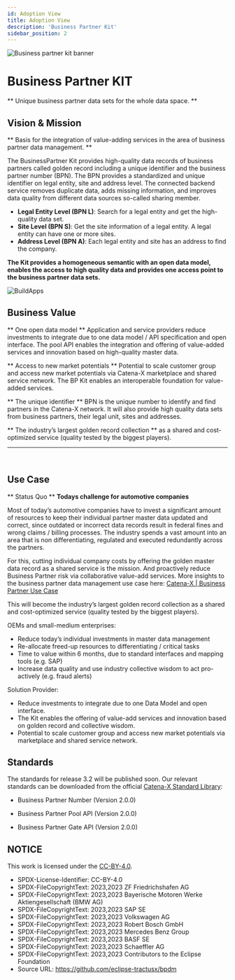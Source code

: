 ```yaml
---
id: Adoption View
title: Adoption View
description: 'Business Partner Kit'
sidebar_position: 2
---
```


![Business partner kit banner](@site/static/img/BPKitIcon.png)

# Business Partner KIT

** Unique business partner data sets for the whole data space. **
## Vision & Mission
** Basis for the integration of value-adding services in the area of business partner data management. **

The BusinessPartner Kit provides high-quality data records of business partners called golden record including a unique identifier and the business partner number (BPN). The BPN provides a standardized and unique identifier on legal entity, site and address level. The connected backend service removes duplicate data, adds missing information, and improves data quality from different data sources so-called sharing member.

- **Legal Entity Level (BPN L)**: Search for a legal entity and get the high-quality data set.
- **Site Level (BPN S)**: Get the site information of a legal entity. A legal entity can have one or more sites.
- **Address Level (BPN A)**: Each legal entity and site has an address to find the company.

**The Kit provides a homogeneous semantic with an open data model, enables the access to high quality data and provides one access point to the business partner data sets.**
<br/>

![BuildApps](@site/static/img/BPKITBuildApps.png)

## Business Value

** One open data model **
Application and service providers reduce investments to integrate due to one data model / API specification and open interface. The pool API enables the integration and offering of value-added services and innovation based on high-quality master data. 

** Access to new market potentials **
Potential to scale customer group and access new market potentials via Catena-X marketplace and shared service network. The BP Kit enables an interoperable foundation for value-added services. 

** The unique identifier **
BPN is the unique number to identify and find partners in the Catena-X network. It will also provide high quality data sets from business partners, their legal unit, sites and addresses. 

** The industry’s largest golden record collection **
as a shared and cost-optimized service (quality tested by the biggest players).

---
<br/>

## Use Case
** Status Quo **
**Todays challenge for automotive companies**

Most of today’s automotive companies have to invest a significant amount of resources to keep their individual partner master data updated and correct, since outdated or incorrect data records result in federal fines and wrong claims / billing processes. The industry spends a vast amount into an area that is non differentiating, regulated and executed redundantly across the partners.

For this, cutting individual company costs by offering the golden master data record as a shared service is the mission. And proactively reduce Business Partner risk via collaborative value-add services.
More insights to the business partner data management use case here: [Catena-X | Business Partner Use Case](https://catena-x.net/fileadmin/user_upload/Standard-Bibliothek/5_PC_BPDM_v.2.1/BPM_-_001_BUSINESS_PARTNER_NUMBER_PlatformCapabilityBPDM_v2.1.pdf)

This will become the industry’s largest golden record collection as a shared and cost-optimized service (quality tested by the biggest players).

OEMs and small-medium enterprises:

- Reduce today’s individual investments in master data management
- Re-allocate freed-up resources to differentiating / critical tasks
- Time to value within 6 months, due to standard interfaces and mapping tools (e.g. SAP)
- Increase data quality and use industry collective wisdom to act pro-actively (e.g. fraud alerts)

Solution Provider:

- Reduce investments to integrate due to one Data Model and open interface.
- The Kit enables the offering of value-add services and innovation based on golden record and collective wisdom.
- Potential to scale customer group and access new market potentials via marketplace and shared service network.

## Standards
The standards for release 3.2 will be published soon.
Our relevant standards can be downloaded from the official [Catena-X Standard Library](https://catena-x.net/de/standard-library):

- Business Partner Number (Version 2.0.0)
 
- Business Partner Pool API (Version 2.0.0)
 
- Business Partner Gate API (Version 2.0.0)

## NOTICE

This work is licensed under the [CC-BY-4.0](https://creativecommons.org/licenses/by/4.0/legalcode).

- SPDX-License-Identifier: CC-BY-4.0
- SPDX-FileCopyrightText: 2023,2023 ZF Friedrichshafen AG
- SPDX-FileCopyrightText: 2023,2023 Bayerische Motoren Werke Aktiengesellschaft (BMW AG)
- SPDX-FileCopyrightText: 2023,2023 SAP SE
- SPDX-FileCopyrightText: 2023,2023 Volkswagen AG
- SPDX-FileCopyrightText: 2023,2023 Robert Bosch GmbH
- SPDX-FileCopyrightText: 2023,2023 Mercedes Benz Group
- SPDX-FileCopyrightText: 2023,2023 BASF SE
- SPDX-FileCopyrightText: 2023,2023 Schaeffler AG
- SPDX-FileCopyrightText: 2023,2023 Contributors to the Eclipse Foundation
- Source URL: https://github.com/eclipse-tractusx/bpdm
